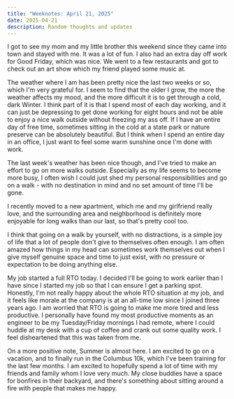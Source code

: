 ```yaml
---
title: "Weeknotes: April 21, 2025"
date: 2025-04-21
description: Random thoughts and updates
---
```


I got to see my mom and my little brother this weekend since they came into town and stayed with me. It was a lot of fun. I also had an extra day off work for Good Friday, which was nice. We went to a few restaurants and got to check out an art show which my friend played some music at. 

The weather where I am has been pretty nice the last two weeks or so, which I'm very grateful for. I seem to find that the older I grow, the more the weather affects my mood, and the more difficult it is to get through a cold, dark Winter. I think part of it is that I spend most of each day working, and it can just be depressing to get done working for eight hours and not be able to enjoy a nice walk outside without freezing my ass off. If I have an entire day of free time, sometimes sitting in the cold at a state park or nature preserve can be absolutely beautiful. But I think when I spend an entire day in an office, I just want to feel some warm sunshine once I'm done with work. 

The last week's weather has been nice though, and I've tried to make an effort to go on more walks outside. Especially as my life seems to become more busy, I often wish I could just shed my personal responsibilities and go on a walk - with no destination in mind and no set amount of time I'll be gone.

I recently moved to a new apartment, which me and my girlfriend really love, and the surrounding area and neighborhood is definitely more enjoyable for long walks than our last, so that's pretty cool too.

I think that going on a walk by yourself, with no distractions, is a simple joy of life that a lot of people don't give to themselves often enough. I am often amazed how things in my head can sometimes work themselves out when I give myself genuine space and time to just exist, with no pressure or expectation to be doing anything else.

My job started a full RTO today. I decided I'll be going to work earlier than I have since I started my job so that I can ensure I get a parking spot. Honestly, I'm not really happy about the whole RTO situation at my job, and it feels like morale at the company is at an all-time low since I joined three years ago. I am worried that RTO is going to make me more tired and less productive. I personally have found my most productive moments as an engineer to be my Tuesday/Friday mornings I had remote, where I could huddle at my desk with a cup of coffee and crank out some quality work. I feel disheartened that this was taken from me. 

On a more positive note, Summer is almost here. I am excited to go on a vacation, and to finally run in the Columbus 10k, which I've been training for the last few months. I am excited to hopefully spend a lot of time with my friends and family whom I love very much. My close buddies have a space for bonfires in their backyard, and there's something about sitting around a fire with people that makes me happy. 